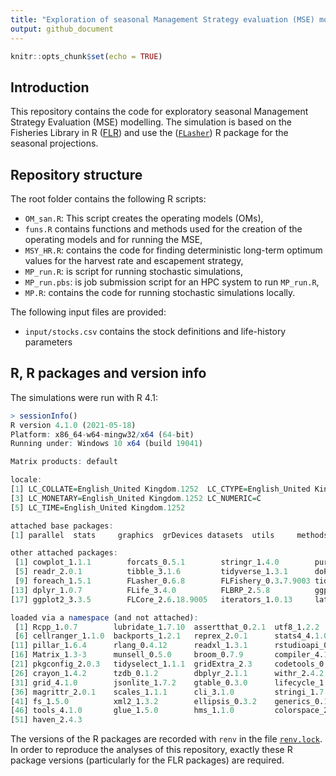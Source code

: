 ```yaml
---
title: "Exploration of seasonal Management Strategy evaluation (MSE) modelling with FLR"
output: github_document
---
```


```r
knitr::opts_chunk$set(echo = TRUE)
```
## Introduction

This repository contains the code for exploratory seasonal Management Strategy Evaluation (MSE) modelling. The simulation is based on the Fisheries Library in R ([FLR](http://www.flr-project.org/)) and use the ([`FLasher`](github.com/FLR/FLasher)) R package for the seasonal projections.


## Repository structure

The root folder contains the following R scripts:

* `OM_san.R`: This script creates the operating models (OMs),
* `funs.R` contains functions and methods used for the creation of the operating models and for running the MSE,
* `MSY_HR.R`: contains the code for finding deterministic long-term optimum values for the harvest rate and escapement strategy,
* `MP_run.R`: is script for running stochastic simulations,
* `MP_run.pbs`: is job submission script for an HPC system to run `MP_run.R`,
* `MP.R`: contains the code for running stochastic simulations locally.

The following input files are provided:

* `input/stocks.csv` contains the stock definitions and life-history parameters


## R, R packages and version info

The simulations were run with R 4.1:
```r
> sessionInfo()
R version 4.1.0 (2021-05-18)
Platform: x86_64-w64-mingw32/x64 (64-bit)
Running under: Windows 10 x64 (build 19041)

Matrix products: default

locale:
[1] LC_COLLATE=English_United Kingdom.1252  LC_CTYPE=English_United Kingdom.1252   
[3] LC_MONETARY=English_United Kingdom.1252 LC_NUMERIC=C                           
[5] LC_TIME=English_United Kingdom.1252    

attached base packages:
[1] parallel  stats     graphics  grDevices datasets  utils     methods   base     

other attached packages:
 [1] cowplot_1.1.1        forcats_0.5.1        stringr_1.4.0        purrr_0.3.4         
 [5] readr_2.0.1          tibble_3.1.6         tidyverse_1.3.1      doParallel_1.0.16   
 [9] foreach_1.5.1        FLasher_0.6.8        FLFishery_0.3.7.9003 tidyr_1.1.3         
[13] dplyr_1.0.7          FLife_3.4.0          FLBRP_2.5.8          ggplotFL_2.6.10.9001
[17] ggplot2_3.3.5        FLCore_2.6.18.9005   iterators_1.0.13     lattice_0.20-44     

loaded via a namespace (and not attached):
 [1] Rcpp_1.0.7        lubridate_1.7.10  assertthat_0.2.1  utf8_1.2.2        R6_2.5.1         
 [6] cellranger_1.1.0  backports_1.2.1   reprex_2.0.1      stats4_4.1.0      httr_1.4.2       
[11] pillar_1.6.4      rlang_0.4.12      readxl_1.3.1      rstudioapi_0.13   data.table_1.14.2
[16] Matrix_1.3-3      munsell_0.5.0     broom_0.7.9       compiler_4.1.0    modelr_0.1.8     
[21] pkgconfig_2.0.3   tidyselect_1.1.1  gridExtra_2.3     codetools_0.2-18  fansi_0.5.0      
[26] crayon_1.4.2      tzdb_0.1.2        dbplyr_2.1.1      withr_2.4.2       MASS_7.3-54      
[31] grid_4.1.0        jsonlite_1.7.2    gtable_0.3.0      lifecycle_1.0.1   DBI_1.1.1        
[36] magrittr_2.0.1    scales_1.1.1      cli_3.1.0         stringi_1.7.4     renv_0.14.0      
[41] fs_1.5.0          xml2_1.3.2        ellipsis_0.3.2    generics_0.1.0    vctrs_0.3.8      
[46] tools_4.1.0       glue_1.5.0        hms_1.1.0         colorspace_2.0-2  rvest_1.0.1      
[51] haven_2.4.3
```

The versions of the R packages are recorded with `renv` in the file [`renv.lock`](renv.lock). In order to reproduce the analyses of this repository, exactly these R package versions (particularly for the FLR packages) are required.
